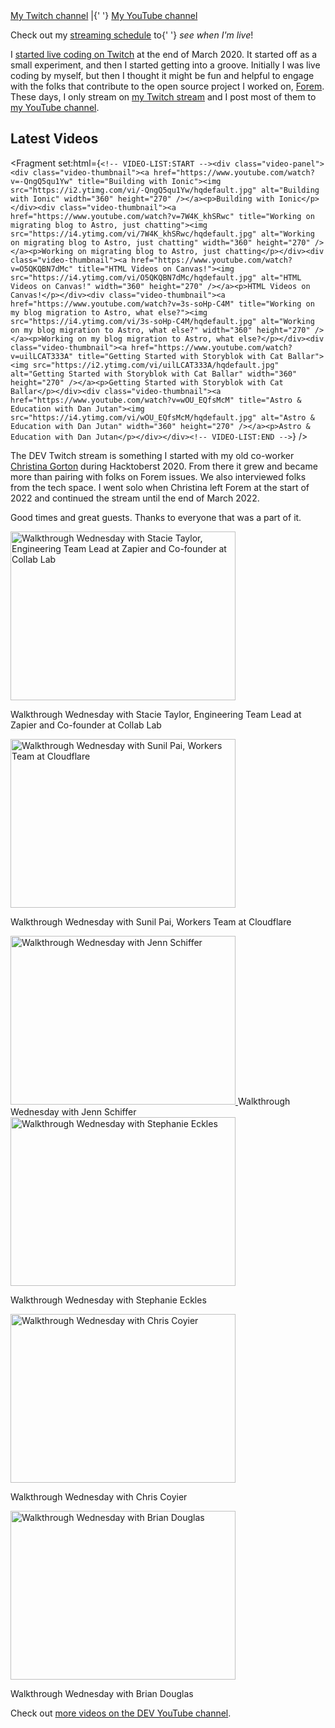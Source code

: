 
<PageLayout title="Streaming">
<nav aria-label="My channels for streaming">
  <a href="https://twitch.tv/nickytonline">My Twitch channel</a> |{' '}
  <a href="https://iamdeveloper.live">My YouTube channel</a>
</nav>

<p class="weight-bold">
  Check out my <a href="/stream-schedule">streaming schedule</a> to{' '}
  <em>see when I'm live</em>!
</p>

I [started live coding on Twitch](https://www.iamdeveloper.com/posts/i-ve-started-to-live-code-on-twitch-for-dev-13cn)
at the end of March 2020. It started off as a small experiment, and then I
started getting into a groove. Initially I was live coding by myself, but then I
thought it might be fun and helpful to engage with the folks that contribute to
the open source project I worked on, [Forem](https://github.com/forem/forem).
These days, I only stream on [my Twitch stream](https://live.iamdeveloper.com)
and I post most of them to
[my YouTube channel](https://youtube.iamdeveloper.com).

## Latest Videos

<Fragment set:html={`<!-- VIDEO-LIST:START --><div class="video-panel"><div class="video-thumbnail"><a href="https://www.youtube.com/watch?v=-QngQ5qu1Yw" title="Building with Ionic"><img src="https://i2.ytimg.com/vi/-QngQ5qu1Yw/hqdefault.jpg" alt="Building with Ionic" width="360" height="270" /></a><p>Building with Ionic</p></div><div class="video-thumbnail"><a href="https://www.youtube.com/watch?v=7W4K_khSRwc" title="Working on migrating blog to Astro, just chatting"><img src="https://i4.ytimg.com/vi/7W4K_khSRwc/hqdefault.jpg" alt="Working on migrating blog to Astro, just chatting" width="360" height="270" /></a><p>Working on migrating blog to Astro, just chatting</p></div><div class="video-thumbnail"><a href="https://www.youtube.com/watch?v=O5QKQBN7dMc" title="HTML Videos on Canvas!"><img src="https://i4.ytimg.com/vi/O5QKQBN7dMc/hqdefault.jpg" alt="HTML Videos on Canvas!" width="360" height="270" /></a><p>HTML Videos on Canvas!</p></div><div class="video-thumbnail"><a href="https://www.youtube.com/watch?v=3s-soHp-C4M" title="Working on my blog migration to Astro, what else?"><img src="https://i4.ytimg.com/vi/3s-soHp-C4M/hqdefault.jpg" alt="Working on my blog migration to Astro, what else?" width="360" height="270" /></a><p>Working on my blog migration to Astro, what else?</p></div><div class="video-thumbnail"><a href="https://www.youtube.com/watch?v=uilLCAT333A" title="Getting Started with Storyblok with Cat Ballar"><img src="https://i2.ytimg.com/vi/uilLCAT333A/hqdefault.jpg" alt="Getting Started with Storyblok with Cat Ballar" width="360" height="270" /></a><p>Getting Started with Storyblok with Cat Ballar</p></div><div class="video-thumbnail"><a href="https://www.youtube.com/watch?v=wOU_EQfsMcM" title="Astro & Education with Dan Jutan"><img src="https://i4.ytimg.com/vi/wOU_EQfsMcM/hqdefault.jpg" alt="Astro & Education with Dan Jutan" width="360" height="270" /></a><p>Astro & Education with Dan Jutan</p></div></div><!-- VIDEO-LIST:END -->`} />

The DEV Twitch stream is something I started with my old co-worker
[Christina Gorton](https://twitter.com/coffeecraftcode) during Hacktoberst 2020.
From there it grew and became more than pairing with folks on Forem issues. We
also interviewed folks from the tech space. I went solo when Christina left
Forem at the start of 2022 and continued the stream until the end of March 2022.

Good times and great guests. Thanks to everyone that was a part of it.

<div class="video-panel">
  <div class="video-thumbnail">
    <a
      href="https://www.youtube.com/watch?v=cmooRSV4sr8"
      title="Walkthrough Wednesday with Stacie Taylor, Engineering Team Lead at Zapier and Co-founder at Collab Lab"
    >
      <img
        src="https://i4.ytimg.com/vi/cmooRSV4sr8/hqdefault.jpg"
        alt="Walkthrough Wednesday with Stacie Taylor, Engineering Team Lead at Zapier and Co-founder at Collab Lab"
        width="360"
        height="270"
      />
    </a>
    <p>
      Walkthrough Wednesday with Stacie Taylor, Engineering Team Lead at Zapier
      and Co-founder at Collab Lab
    </p>
  </div>
  <div class="video-thumbnail">
    <a
      href="https://www.youtube.com/watch?v=zMEvgvSrPuo"
      title="Walkthrough Wednesday with Sunil Pai, Workers Team at Cloudflare"
    >
      <img
        src="https://i3.ytimg.com/vi/zMEvgvSrPuo/hqdefault.jpg"
        alt="Walkthrough Wednesday with Sunil Pai, Workers Team at Cloudflare"
        width="360"
        height="270"
      />
    </a>
    <p>Walkthrough Wednesday with Sunil Pai, Workers Team at Cloudflare</p>
  </div>
  <div class="video-thumbnail">
    <a
      href="https://www.youtube.com/watch?v=MWkJFsC9jZo"
      title="Walkthrough Wednesday with Jenn Schiffer"
    >
      <img
        src="https://i2.ytimg.com/vi/MWkJFsC9jZo/hqdefault.jpg"
        alt="Walkthrough Wednesday with Jenn Schiffer"
        width="360"
        height="270"
      />
    </a>
    Walkthrough Wednesday with Jenn Schiffer
  </div>
  <div class="video-thumbnail">
    <a
      href="https://www.youtube.com/watch?v=IH2IcYMxab4"
      title="Walkthrough Wednesday with Stephanie Eckles"
    >
      <img
        src="https://i2.ytimg.com/vi/IH2IcYMxab4/hqdefault.jpg"
        alt="Walkthrough Wednesday with Stephanie Eckles"
        width="360"
        height="270"
      />
    </a>
    <p>Walkthrough Wednesday with Stephanie Eckles</p>
  </div>
  <div class="video-thumbnail">
    <a
      href="https://www.youtube.com/watch?v=ZncQIITVOPI"
      title="Walkthrough Wednesday with Chris Coyier"
    >
      <img
        src="https://i1.ytimg.com/vi/ZncQIITVOPI/hqdefault.jpg"
        alt="Walkthrough Wednesday with Chris Coyier"
        width="360"
        height="270"
      />
    </a>
    <p>Walkthrough Wednesday with Chris Coyier</p>
  </div>
  <div class="video-thumbnail">
    <a
      href="https://www.youtube.com/watch?v=d1KCS6C4Rus"
      title="Walkthrough Wednesday with Brian Douglas"
    >
      <img
        src="https://i1.ytimg.com/vi/d1KCS6C4Rus/hqdefault.jpg"
        alt="Walkthrough Wednesday with Brian Douglas"
        width="360"
        height="270"
      />
    </a>
    <p>Walkthrough Wednesday with Brian Douglas</p>
  </div>
</div>

Check out
[more videos on the DEV YouTube channel](https://www.youtube.com/thepracticaldevteam).

</PageLayout>
